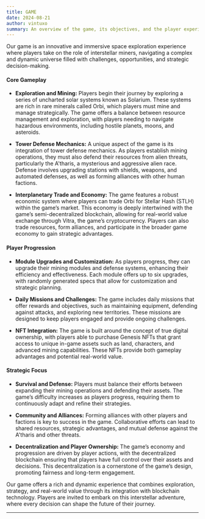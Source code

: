 ```yaml
---
title: GAME
date: 2024-08-21
author: vintuxo
summary: An overview of the game, its objectives, and the player experience.
---
```


Our game is an innovative and immersive space exploration experience where players take on the role of interstellar miners, navigating a complex and dynamic universe filled with challenges, opportunities, and strategic decision-making.

#### Core Gameplay

- **Exploration and Mining:** Players begin their journey by exploring a series of uncharted solar systems known as Solarium. These systems are rich in rare minerals called Orbi, which players must mine and manage strategically. The game offers a balance between resource management and exploration, with players needing to navigate hazardous environments, including hostile planets, moons, and asteroids.

- **Tower Defense Mechanics:** A unique aspect of the game is its integration of tower defense mechanics. As players establish mining operations, they must also defend their resources from alien threats, particularly the A'tharis, a mysterious and aggressive alien race. Defense involves upgrading stations with shields, weapons, and automated defenses, as well as forming alliances with other human factions.

- **Interplanetary Trade and Economy:** The game features a robust economic system where players can trade Orbi for Stellar Hash (STLH) within the game’s market. This economy is deeply intertwined with the game’s semi-decentralized blockchain, allowing for real-world value exchange through Vitra, the game’s cryptocurrency. Players can also trade resources, form alliances, and participate in the broader game economy to gain strategic advantages.

#### Player Progression

- **Module Upgrades and Customization:** As players progress, they can upgrade their mining modules and defense systems, enhancing their efficiency and effectiveness. Each module offers up to six upgrades, with randomly generated specs that allow for customization and strategic planning.

- **Daily Missions and Challenges:** The game includes daily missions that offer rewards and objectives, such as maintaining equipment, defending against attacks, and exploring new territories. These missions are designed to keep players engaged and provide ongoing challenges.

- **NFT Integration:** The game is built around the concept of true digital ownership, with players able to purchase Genesis NFTs that grant access to unique in-game assets such as land, characters, and advanced mining capabilities. These NFTs provide both gameplay advantages and potential real-world value.

#### Strategic Focus

- **Survival and Defense:** Players must balance their efforts between expanding their mining operations and defending their assets. The game’s difficulty increases as players progress, requiring them to continuously adapt and refine their strategies.

- **Community and Alliances:** Forming alliances with other players and factions is key to success in the game. Collaborative efforts can lead to shared resources, strategic advantages, and mutual defense against the A'tharis and other threats.

- **Decentralization and Player Ownership:** The game’s economy and progression are driven by player actions, with the decentralized blockchain ensuring that players have full control over their assets and decisions. This decentralization is a cornerstone of the game’s design, promoting fairness and long-term engagement.

Our game offers a rich and dynamic experience that combines exploration, strategy, and real-world value through its integration with blockchain technology. Players are invited to embark on this interstellar adventure, where every decision can shape the future of their journey.

---
